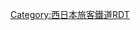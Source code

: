 {{Routemap|inline=<includeonly>yes</includeonly>|collapse=yes|title=博多南線|title-bg=#0072bc|title-color=white|map=
\STR~~ ~~[[西日本旅客鐵道|JR西]]：[[山陽新幹線]]
STR\STR~~ ~~[[九州旅客鐵道|JR九州]]：[[鹿兒島本線]]
\KRZt\KRZt\tBHFq!~HUBa~~ ~~[[福岡市地下鐵|福岡地鐵]]：[[福岡市地下鐵機場線|機場線]]
\BHF!~HUBaq\GRZq!~BHF!~HUBq\HUBrf~~0.0~~'''[[博多站|博多]]'''
HST\STR~~ ~~[[竹下站|竹下]]
STRl\KRZo~~ ~~JR九州：鹿兒島本線
\KRZo~~ ~~[[西日本鐵道|西鐵]]：[[天神大牟田線]]
\\\ABZgl\ABZq+r\STR+r
\\\STR\BHF\STR~~8.5~~'''[[博多南站|博多南]]'''
\\\STR\ABZg+l\STRr
\\STR\KDSTe~~ ~~[[博多綜合車輛所]]
\STR~~ ~~JR九州：[[九州新幹線]]
|bottom={{navbar|博多南線RDT}}
}}<noinclude>{{rdt intro|[[博多南線]]}}

[[Category:西日本旅客鐵道RDT]]
[[Category:博多南線| ]]

</noinclude>